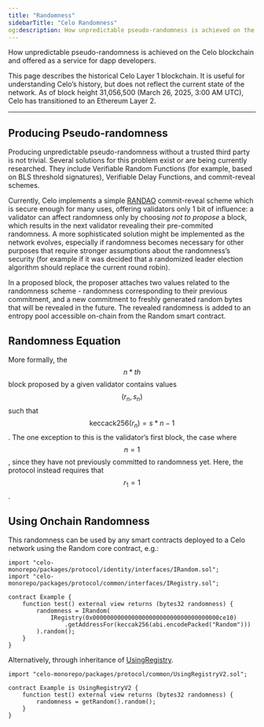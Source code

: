 ```yaml
---
title: "Randomness"
sidebarTitle: "Celo Randomness"
og:description: How unpredictable pseudo-randomness is achieved on the Celo blockchain.
---
```


How unpredictable pseudo-randomness is achieved on the Celo blockchain and offered as a service for dapp developers.

<Warning>
This page describes the historical Celo Layer 1 blockchain. It is useful for understanding Celo’s history, but does not reflect the current state of the network. As of block height 31,056,500 (March 26, 2025, 3:00 AM UTC), Celo has transitioned to an Ethereum Layer 2.
</Warning>

---

## Producing Pseudo-randomness

Producing unpredictable pseudo-randomness without a trusted third party is not trivial. Several solutions for this problem exist or are being currently researched. They include Verifiable Random Functions \(for example, based on BLS threshold signatures\), Verifiable Delay Functions, and commit-reveal schemes.

Currently, Celo implements a simple [RANDAO](https://eth2book.info/altair/part2/building_blocks/randomness#the-randao) commit-reveal scheme which is secure enough for many uses, offering validators only 1 bit of influence: a validator can affect randomness only by choosing _not to propose_ a block, which results in the next validator revealing their pre-commited randomness. A more sophisticated solution might be implemented as the network evolves, especially if randomness becomes necessary for other purposes that require stronger assumptions about the randomness’s security \(for example if it was decided that a randomized leader election algorithm should replace the current round robin\).

In a proposed block, the proposer attaches two values related to the randomness scheme - randomness corresponding to their previous commitment, and a new commitment to freshly generated random bytes that will be revealed in the future. The revealed randomness is added to an entropy pool accessible on-chain from the Random smart contract.

## Randomness Equation

More formally, the $$n * {th} $$ block proposed by a given validator contains values $$(r_n, s_n)$$ such that $$\text{keccack256}(r_n) = s*{n-1}$$. The one exception to this is the validator’s first block, the case where $$n = 1$$, since they have not previously committed to randomness yet. Here, the protocol instead requires that $$r_1 = 1$$.

## Using Onchain Randomness

This randomness can be used by any smart contracts deployed to a Celo network using the Random core contract, e.g.:

```solidity
import "celo-monorepo/packages/protocol/identity/interfaces/IRandom.sol";
import "celo-monorepo/packages/protocol/common/interfaces/IRegistry.sol";

contract Example {
    function test() external view returns (bytes32 randomness) {
        randomness = IRandom(
            IRegistry(0x000000000000000000000000000000000000ce10)
                .getAddressFor(keccak256(abi.encodePacked("Random")))
        ).random();
    }
}
```

Alternatively, through inheritance of [UsingRegistry](https://github.com/celo-org/celo-monorepo/blob/master/packages/protocol/contracts/common/UsingRegistry.sol).

```solidity
import "celo-monorepo/packages/protocol/common/UsingRegistryV2.sol";

contract Example is UsingRegistryV2 {
    function test() external view returns (bytes32 randomness) {
        randomness = getRandom().random();
    }
}
```